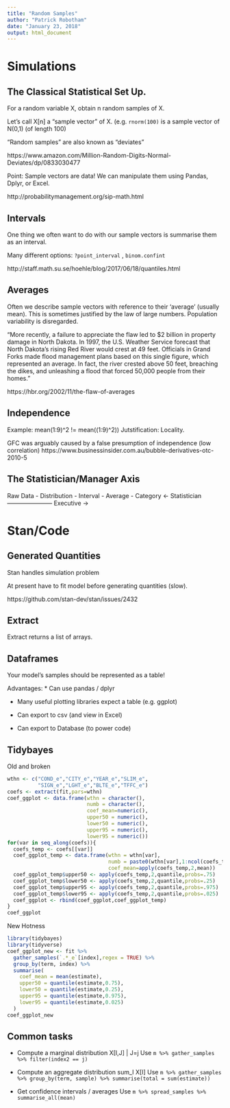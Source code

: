 ```yaml
---
title: "Random Samples"
author: "Patrick Robotham"
date: "January 23, 2018"
output: html_document
---
```


# Simulations

## The Classical Statistical Set Up.

For a random variable X, obtain n random samples of X.

Let's call X[n] a "sample vector" of X.
(e.g. `rnorm(100)` is a sample vector of N(0,1) (of length 100)


"Random samples" are also known as "deviates"

https://www.amazon.com/Million-Random-Digits-Normal-Deviates/dp/0833030477

Point: Sample vectors are data! We can manipulate them using Pandas, Dplyr, or Excel.

http://probabilitymanagement.org/sip-math.html

## Intervals

One thing we often want to do with our sample vectors is summarise them as an interval.

Many different options: `?point_interval` , `binom.confint`

http://staff.math.su.se/hoehle/blog/2017/06/18/quantiles.html

## Averages

Often we describe sample vectors with reference to their 'average' (usually mean).
This is sometimes justified by the law of large numbers.
Population variability is disregarded.

"More recently, a failure to appreciate the flaw led to $2 billion in property damage in North Dakota. In 1997, the U.S. Weather Service forecast that North Dakota’s rising Red River would crest at 49 feet. Officials in Grand Forks made flood management plans based on this single figure, which represented an average. In fact, the river crested above 50 feet, breaching the dikes, and unleashing a flood that forced 50,000 people from their homes."

https://hbr.org/2002/11/the-flaw-of-averages


## Independence
Example: mean(1:9)^2  != mean((1:9)^2))
Jutstification: Locality.


GFC was arguably caused by a false presumption of independence (low correlation)
https://www.businessinsider.com.au/bubble-derivatives-otc-2010-5



## The Statistician/Manager Axis


   Raw Data - Distribution - Interval - Average - Category
<- Statistician   -----------------------          Executive ->




# Stan/Code
## Generated Quantities
Stan handles simulation problem

At present have to fit model before generating quantities (slow).

https://github.com/stan-dev/stan/issues/2432

## Extract

Extract returns a list of arrays.

## Dataframes

Your model's samples should be represented as a table!

Advantages:
* Can use pandas / dplyr

* Many useful plotting libraries expect a table (e.g. ggplot)

* Can export to csv (and view in Excel)

* Can export to Database (to power code)


## Tidybayes
Old and broken

```r
wthn <- c("COND_e","CITY_e","YEAR_e","SLIM_e",
          "SIGN_e","LGHT_e","BLTE_e","TFFC_e")
coefs <- extract(fit,pars=wthn)
coef_ggplot <- data.frame(wthn = character(),
                          numb = character(),
                          coef_mean=numeric(),
                          upper50 = numeric(),
                          lower50 = numeric(),
                          upper95 = numeric(),
                          lower95 = numeric())
for(var in seq_along(coefs)){
  coefs_temp <- coefs[[var]]
  coef_ggplot_temp <- data.frame(wthn = wthn[var], 
                                 numb = paste0(wthn[var],1:ncol(coefs_temp)),
                                 coef_mean=apply(coefs_temp,2,mean))
  coef_ggplot_temp$upper50 <- apply(coefs_temp,2,quantile,probs=.75)
  coef_ggplot_temp$lower50 <- apply(coefs_temp,2,quantile,probs=.25)
  coef_ggplot_temp$upper95 <- apply(coefs_temp,2,quantile,probs=.975)
  coef_ggplot_temp$lower95 <- apply(coefs_temp,2,quantile,probs=.025)
  coef_ggplot <- rbind(coef_ggplot,coef_ggplot_temp)
}
coef_ggplot
```

New Hotness

```r
library(tidybayes)
library(tidyverse)
coef_ggplot_new <- fit %>% 
  gather_samples(`.*_e`[index],regex = TRUE) %>% 
  group_by(term, index) %>%
  summarise(
    coef_mean = mean(estimate),
    upper50 = quantile(estimate,0.75),
    lower50 = quantile(estimate,0.25),
    upper95 = quantile(estimate,0.975),
    lower95 = quantile(estimate,0.025)
  ) 
coef_ggplot_new
```



## Common tasks
* Compute a marginal distribution  X[I,J] | J=j
Use `m %>% gather_samples %>% filter(index2 == j)`
* Compute an aggregate distribution sum_I X[I]
Use `m %>% gather_samples %>% group_by(term, sample) %>% summarise(total = sum(estimate))`

* Get confidence intervals / averages
Use `m %>% spread_samples %>% summarise_all(mean)`

